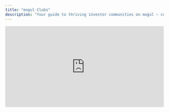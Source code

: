 ```yaml
---
title: "mogul Clubs"
description: "Your guide to thriving investor communities on mogul — connect, learn, and earn together."
---
```


<div style="position: relative; padding-bottom: 51.379638439581356%; height: 0;">
  <iframe
    src="https://www.loom.com/embed/c223c2dfe60c421db6e4fe2f32bdbe5b?sid=1e052c78-6c86-4698-a0e9-67a947526db8"
    frameBorder="0"
    webkitallowfullscreen="true"
    mozallowfullscreen="true"
    allowFullScreen
    style="position: absolute; top: 0; left: 0; width: 100%; height: 100%;"
  />
</div>

## Welcome to mogul Clubs

mogul Clubs are integrated social communities within the mogul platform designed specifically for real-estate investors. Inside each club, members connect, share knowledge, discuss strategies, and collectively benefit from platform activity.

> **Quick take:** Join a community, invest together, earn rewards.

### Why join or start a club?

- **Community & Connection** – Engage with like-minded investors, build relationships, and share experiences.
- **Enhanced Learning** – Leverage collective wisdom and diverse perspectives.
- **Collective Rewards** – Earn a share of the 2% club reward on member investments.
- **Focused Discussions** – Create or find clubs around specific strategies or niches.
- **Leadership Opportunities** – Become a **Chief Mogul** and steer your own community.

---

## Explore the Guide

<CardGroup cols={2}>
  <Card title="Understanding mogul Clubs" icon="handshake" href="./understanding-mogul-clubs">
    What are mogul Clubs and how do they fit into the platform?
  </Card>
  <Card title="Rewards & Mechanics" icon="coins" href="./rewards-and-mechanics">
    Learn how the 2% club reward works and other incentive structures.
  </Card>
  <Card title="Roles & Participation" icon="users" href="./roles-and-participation">
    Chief Mogul vs. Member — responsibilities, privileges, and best practices.
  </Card>
  <Card title="Joining & Creating Clubs" icon="circle-plus" href="./joining-and-creating">
    Step-by-step guidance on finding, joining, or launching a club.
  </Card>
  <Card title="Governance & Moderation" icon="gavel" href="./governance-and-moderation">
    Community guidelines, moderation tools, and member management.
  </Card>
</CardGroup>

---

Need a deeper dive? Each card above links to a dedicated page with the full FAQ content. Use this landing page as your starting point, then jump into any topic as you build and grow your mogul Club.
